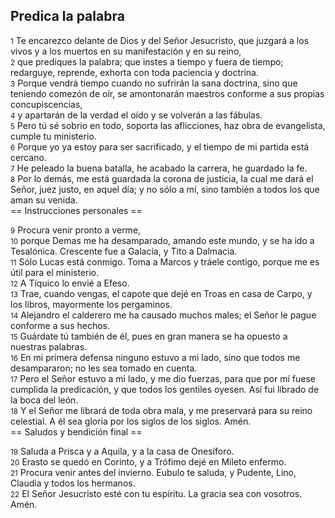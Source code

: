 == Predica la palabra ==

{{anchor|1}} <small>1</small> Te encarezco delante de Dios y del Señor Jesucristo, que juzgará a los vivos y a los muertos en su manifestación y en su reino,<br>
{{anchor|2}} <small>2</small> que prediques la palabra; que instes a tiempo y fuera de tiempo; redarguye, reprende, exhorta con toda paciencia y doctrina.<br>
{{anchor|3}} <small>3</small> Porque vendrá tiempo cuando no sufrirán la sana doctrina, sino que teniendo comezón de oír, se amontonarán maestros conforme a sus propias concupiscencias,<br>
{{anchor|4}} <small>4</small> y apartarán de la verdad el oído y se volverán a las fábulas.<br>
{{anchor|5}} <small>5</small> Pero tú sé sobrio en todo, soporta las aflicciones, haz obra de evangelista, cumple tu ministerio.<br>
{{anchor|6}} <small>6</small> Porque yo ya estoy para ser sacrificado, y el tiempo de mi partida está cercano.<br>
{{anchor|7}} <small>7</small> He peleado la buena batalla, he acabado la carrera, he guardado la fe.<br>
{{anchor|8}} <small>8</small> Por lo demás, me está guardada la corona de justicia, la cual me dará el Señor, juez justo, en aquel día; y no sólo a mí, sino también a todos los que aman su venida.<br>
== Instrucciones personales ==

{{anchor|9}} <small>9</small> Procura venir pronto a verme,<br>
{{anchor|10}} <small>10</small> porque Demas me ha desamparado, amando este mundo, y se ha ido a Tesalónica. Crescente fue a Galacia, y Tito a Dalmacia.<br>
{{anchor|11}} <small>11</small> Sólo Lucas está conmigo. Toma a Marcos y tráele contigo, porque me es útil para el ministerio.<br>
{{anchor|12}} <small>12</small> A Tíquico lo envié a Efeso.<br>
{{anchor|13}} <small>13</small> Trae, cuando vengas, el capote que dejé en Troas en casa de Carpo, y los libros, mayormente los pergaminos.<br>
{{anchor|14}} <small>14</small> Alejandro el calderero me ha causado muchos males; el Señor le pague conforme a sus hechos.<br>
{{anchor|15}} <small>15</small> Guárdate tú también de él, pues en gran manera se ha opuesto a nuestras palabras.<br>
{{anchor|16}} <small>16</small> En mi primera defensa ninguno estuvo a mi lado, sino que todos me desampararon; no les sea tomado en cuenta.<br>
{{anchor|17}} <small>17</small> Pero el Señor estuvo a mi lado, y me dio fuerzas, para que por mí fuese cumplida la predicación, y que todos los gentiles oyesen. Así fui librado de la boca del león.<br>
{{anchor|18}} <small>18</small> Y el Señor me librará de toda obra mala, y me preservará para su reino celestial. A él sea gloria por los siglos de los siglos. Amén.<br>
== Saludos y bendición final ==

{{anchor|19}} <small>19</small> Saluda a Prisca y a Aquila, y a la casa de Onesíforo.<br>
{{anchor|20}} <small>20</small> Erasto se quedó en Corinto, y a Trófimo dejé en Mileto enfermo.<br>
{{anchor|21}} <small>21</small> Procura venir antes del invierno. Eubulo te saluda, y Pudente, Lino, Claudia y todos los hermanos.<br>
{{anchor|22}} <small>22</small> El Señor Jesucristo esté con tu espíritu. La gracia sea con vosotros. Amén.<br>
